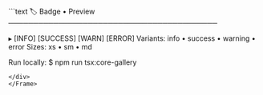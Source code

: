 <Frame>
<div style={{background:'#0f131a',border:'1px solid #1f2430',borderRadius:'8px' ,width:'100%',height:'100%',overflow:'hidden',boxShadow:'0 10px 30px rgba(0,0,0,.35)'}}>
```text
🏷️ Badge • Preview
──────────────────────────────────────────

  ▸ [INFO] [SUCCESS] [WARN] [ERROR]
    Variants: info • success • warning • error
    Sizes: xs • sm • md

Run locally:
  $ npm run tsx:core-gallery
```
</div>
</Frame>

